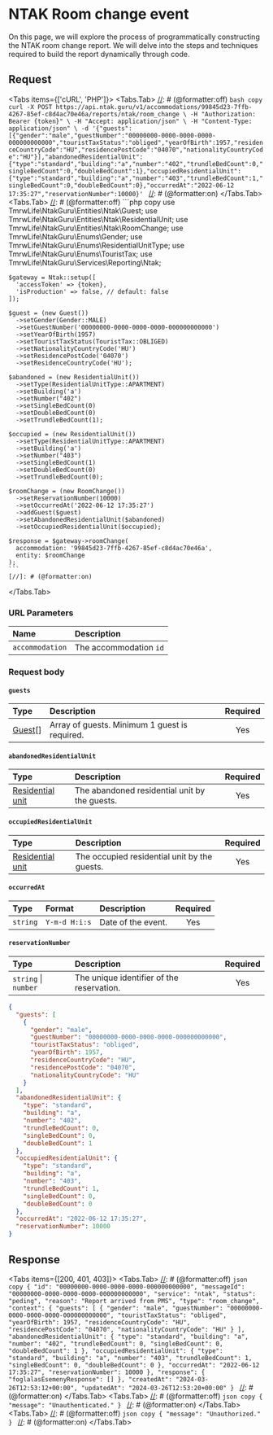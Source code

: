
# NTAK Room change event

On this page, we will explore the process of programmatically constructing the NTAK room change report.
We will delve into the steps and techniques required to build the report dynamically through code.

## Request

<Protocol method="POST" path="/v1/accommodations/{accommodation}/reports/ntak/room_change" />

<Tabs items={['cURL', 'PHP']}>
  <Tabs.Tab>
    [//]: # (@formatter:off)
    ```bash copy
    curl -X POST https://api.ntak.guru/v1/accommodations/99845d23-7ffb-4267-85ef-c8d4ac70e46a/reports/ntak/room_change \
      -H "Authorization: Bearer {token}" \
      -H "Accept: application/json" \
      -H "Content-Type: application/json" \
      -d '{"guests":[{"gender":"male","guestNumber":"00000000-0000-0000-0000-000000000000","touristTaxStatus":"obliged","yearOfBirth":1957,"residenceCountryCode":"HU","residencePostCode":"04070","nationalityCountryCode":"HU"}],"abandonedResidentialUnit":{"type":"standard","building":"a","number":"402","trundleBedCount":0,"singleBedCount":0,"doubleBedCount":1},"occupiedResidentialUnit":{"type":"standard","building":"a","number":"403","trundleBedCount":1,"singleBedCount":0,"doubleBedCount":0},"occurredAt":"2022-06-12 17:35:27","reservationNumber":10000}'
    ```
    [//]: # (@formatter:on)
  </Tabs.Tab>
  <Tabs.Tab>
    [//]: # (@formatter:off)
    ```php copy
    use TmrwLife\NtakGuru\Entities\Ntak\Guest;
    use TmrwLife\NtakGuru\Entities\Ntak\ResidentialUnit;
    use TmrwLife\NtakGuru\Entities\Ntak\RoomChange;
    use TmrwLife\NtakGuru\Enums\Gender;
    use TmrwLife\NtakGuru\Enums\ResidentialUnitType;
    use TmrwLife\NtakGuru\Enums\TouristTax;
    use TmrwLife\NtakGuru\Services\Reporting\Ntak;

    $gateway = Ntak::setup([
      'accessToken' => {token},
      'isProduction' => false, // default: false
    ]);

    $guest = (new Guest())
      ->setGender(Gender::MALE)
      ->setGuestNumber('00000000-0000-0000-0000-000000000000')
      ->setYearOfBirth(1957)
      ->setTouristTaxStatus(TouristTax::OBLIGED)
      ->setNationalityCountryCode('HU')
      ->setResidencePostCode('04070')
      ->setResidenceCountryCode('HU');

    $abandoned = (new ResidentialUnit())
      ->setType(ResidentialUnitType::APARTMENT)
      ->setBuilding('a')
      ->setNumber("402")
      ->setSingleBedCount(0)
      ->setDoubleBedCount(0)
      ->setTrundleBedCount(1);

    $occupied = (new ResidentialUnit())
      ->setType(ResidentialUnitType::APARTMENT)
      ->setBuilding('a')
      ->setNumber("403")
      ->setSingleBedCount(1)
      ->setDoubleBedCount(0)
      ->setTrundleBedCount(0);

    $roomChange = (new RoomChange())
      ->setReservationNumber(10000)
      ->setOccurredAt('2022-06-12 17:35:27')
      ->addGuest($guest)
      ->setAbandonedResidentialUnit($abandoned)
      ->setOccupiedResidentialUnit($occupied);

    $response = $gateway->roomChange(
      accommodation: '99845d23-7ffb-4267-85ef-c8d4ac70e46a',
      entity: $roomChange
    );
    ```
    [//]: # (@formatter:on)
  </Tabs.Tab>
</Tabs>

### URL Parameters

| Name            | Description            |
|:----------------|:-----------------------|
| `accommodation` | The accommodation `id` |

### Request body

#### `guests`

| Type                           | Description                                   | Required |
|:-------------------------------|:----------------------------------------------|:--------:|
| [Guest](/ntak-objects#guest)[] | Array of guests. Minimum 1 guest is required. |   Yes    |

#### `abandonedResidentialUnit`

| Type                                               | Description                                   | Required |
|:---------------------------------------------------|:----------------------------------------------|:--------:|
| [Residential unit](/ntak-objects#residential-unit) | The abandoned residential unit by the guests. |   Yes    |

#### `occupiedResidentialUnit`

| Type                                               | Description                                  | Required |
|:---------------------------------------------------|:---------------------------------------------|:--------:|
| [Residential unit](/ntak-objects#residential-unit) | The occupied residential unit by the guests. |   Yes    |

#### `occurredAt`

| Type     | Format        | Description        | Required |
|:---------|:--------------|:-------------------|:--------:|
| `string` | `Y-m-d H:i:s` | Date of the event. |   Yes    |

#### `reservationNumber`

| Type                 | Description                               | Required |
|:---------------------|:------------------------------------------|:--------:|
| `string` \| `number` | The unique identifier of the reservation. |   Yes    |

[//]: # (@formatter:off)
```json copy
{
  "guests": [
    {
      "gender": "male",
      "guestNumber": "00000000-0000-0000-0000-000000000000",
      "touristTaxStatus": "obliged",
      "yearOfBirth": 1957,
      "residenceCountryCode": "HU",
      "residencePostCode": "04070",
      "nationalityCountryCode": "HU"
    }
  ],
  "abandonedResidentialUnit": {
    "type": "standard",
    "building": "a",
    "number": "402",
    "trundleBedCount": 0,
    "singleBedCount": 0,
    "doubleBedCount": 1
  },
  "occupiedResidentialUnit": {
    "type": "standard",
    "building": "a",
    "number": "403",
    "trundleBedCount": 1,
    "singleBedCount": 0,
    "doubleBedCount": 0
  },
  "occurredAt": "2022-06-12 17:35:27",
  "reservationNumber": 10000
}
```
[//]: # (@formatter:on)

## Response

<Tabs items={[200, 401, 403]}>
  <Tabs.Tab>
    [//]: # (@formatter:off)
    ```json copy
    {
      "id": "00000000-0000-0000-0000-000000000000",
      "messageId": "00000000-0000-0000-0000-000000000000",
      "service": "ntak",
      "status": "peding",
      "reason": "Report arrived from PMS",
      "type": "room_change",
      "context": {
        "guests": [
          {
            "gender": "male",
            "guestNumber": "00000000-0000-0000-0000-000000000000",
            "touristTaxStatus": "obliged",
            "yearOfBirth": 1957,
            "residenceCountryCode": "HU",
            "residencePostCode": "04070",
            "nationalityCountryCode": "HU"
          }
        ],
        "abandonedResidentialUnit": {
          "type": "standard",
          "building": "a",
          "number": "402",
          "trundleBedCount": 0,
          "singleBedCount": 0,
          "doubleBedCount": 1
        },
        "occupiedResidentialUnit": {
          "type": "standard",
          "building": "a",
          "number": "403",
          "trundleBedCount": 1,
          "singleBedCount": 0,
          "doubleBedCount": 0
        },
        "occurredAt": "2022-06-12 17:35:27",
        "reservationNumber": 10000
      },
      "response": {
        "foglalasEsemenyResponse": []
      },
      "createdAt": "2024-03-26T12:53:12+00:00",
      "updatedAt": "2024-03-26T12:53:20+00:00"
    }
    ```
    [//]: # (@formatter:on)
  </Tabs.Tab>
  <Tabs.Tab>
    [//]: # (@formatter:off)
    ```json copy
    {
      "message": "Unauthenticated."
    }
    ```
    [//]: # (@formatter:on)
  </Tabs.Tab>
  <Tabs.Tab>
    [//]: # (@formatter:off)
    ```json copy
    {
      "message": "Unauthorized."
    }
    ```
    [//]: # (@formatter:on)
  </Tabs.Tab>
</Tabs>